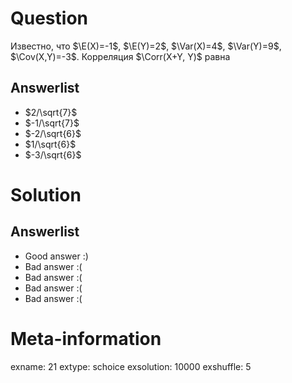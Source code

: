 Question
========
Известно, что $\E(X)=-1$, $\E(Y)=2$, $\Var(X)=4$, $\Var(Y)=9$, $\Cov(X,Y)=-3$. Корреляция $\Corr(X+Y, Y)$ равна

 

Answerlist
----------
*  $2/\sqrt{7}$
*  $-1/\sqrt{7}$
*  $-2/\sqrt{6}$
*  $1/\sqrt{6}$
*  $-3/\sqrt{6}$

Solution
========

Answerlist
----------
*  Good answer :)
*  Bad answer :(
*  Bad answer :(
*  Bad answer :(
*  Bad answer :(

Meta-information
================
exname: 21
extype: schoice
exsolution: 10000
exshuffle: 5

